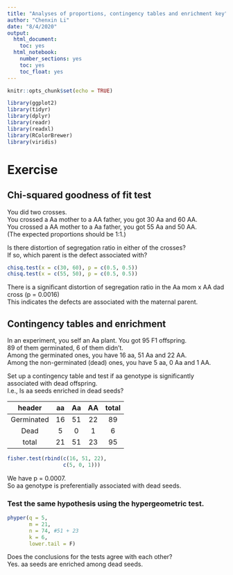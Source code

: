 ```yaml
---
title: "Analyses of proportions, contingency tables and enrichment key"
author: "Chenxin Li"
date: "8/4/2020"
output:
  html_document:
    toc: yes  
  html_notebook:   
    number_sections: yes    
    toc: yes  
    toc_float: yes
---
```


```r
knitr::opts_chunk$set(echo = TRUE)
```

```r
library(ggplot2) 
library(tidyr)
library(dplyr)
library(readr)
library(readxl)
library(RColorBrewer)
library(viridis)
```

# Exercise

## Chi-squared goodness of fit test

You did two crosses.\
You crossed a Aa mother to a AA father, you got 30 Aa and 60 AA.\
You crossed a AA mother to a Aa father, you got 55 Aa and 50 AA.\
(The expected proportions should be 1:1.)

Is there distortion of segregation ratio in either of the crosses?\
If so, which parent is the defect associated with?

```r
chisq.test(x = c(30, 60), p = c(0.5, 0.5))
chisq.test(x = c(55, 50), p = c(0.5, 0.5))
```

There is a significant distortion of segregation ratio in the Aa mom x AA dad cross (p = 0.0016)\
This indicates the defects are associated with the maternal parent.

## Contingency tables and enrichment

In an experiment, you self an Aa plant. You got 95 F1 offspring.\
89 of them germinated, 6 of them didn't.\
Among the germinated ones, you have 16 aa, 51 Aa and 22 AA.\
Among the non-germinated (dead) ones, you have 5 aa, 0 Aa and 1 AA.

Set up a contingency table and test if aa genotype is significantly associated with dead offspring.\
I.e., Is aa seeds enriched in dead seeds?

|   header   | aa  | Aa  | AA  | total |
|:----------:|:---:|:---:|:---:|:-----:|
| Germinated | 16  | 51  | 22  |  89   |
|    Dead    |  5  |  0  |  1  |   6   |
|   total    | 21  | 51  | 23  |  95   |

```r
fisher.test(rbind(c(16, 51, 22),
                  c(5, 0, 1)))
```

We have p = 0.0007.\
So aa genotype is preferentially associated with dead seeds.

### Test the same hypothesis using the hypergeometric test.

```r
phyper(q = 5,
       m = 21,
       n = 74, #51 + 23
       k = 6,
       lower.tail = F)
```

Does the conclusions for the tests agree with each other?\
Yes. aa seeds are enriched among dead seeds.
